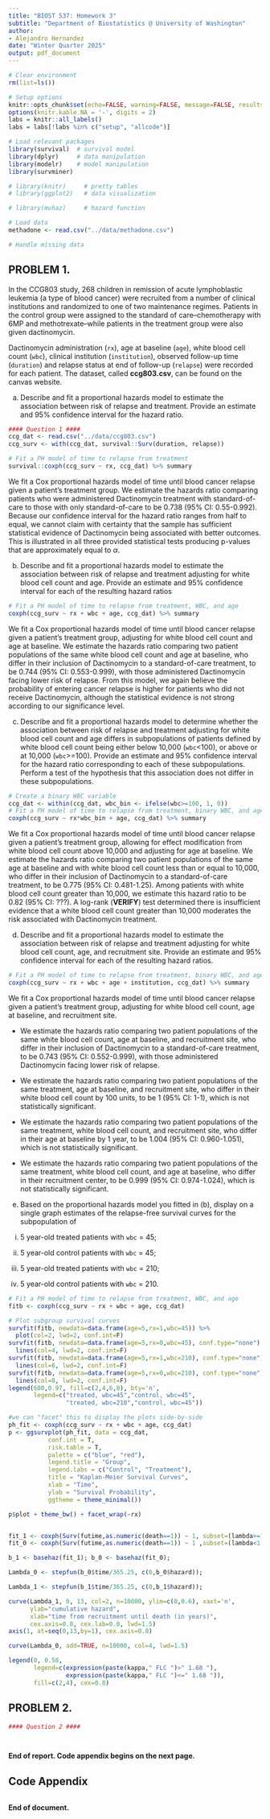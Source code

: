 ```yaml
---
title: "BIOST 537: Homework 3"
subtitle: "Department of Biostatistics @ University of Washington"
author:
- Alejandro Hernandez
date: "Winter Quarter 2025"
output: pdf_document
---
```


```r
# Clear environment
rm(list=ls())

# Setup options
knitr::opts_chunk$set(echo=FALSE, warning=FALSE, message=FALSE, results='hide')
options(knitr.kable.NA = '-', digits = 2)
labs = knitr::all_labels()
labs = labs[!labs %in% c("setup", "allcode")]
```

```r
# Load relevant packages
library(survival)  # survival model
library(dplyr)     # data manipulation
library(modelr)    # model manipulation
library(survminer)

# library(knitr)     # pretty tables
# library(ggplot2)   # data visualization

# library(muhaz)     # hazard function

# Load data
methadone <- read.csv("../data/methadone.csv")

# Handle missing data

```

## PROBLEM 1.

In the CCG803 study, 268 children in remission of acute lymphoblastic leukemia (a type of blood cancer) were recruited from a number of clinical institutions and randomized to one of two maintenance regimes. Patients in the control group were assigned to the standard of care--chemotherapy with 6MP and methotrexate--while patients in the treatment group were also given dactinomycin.

Dactinomycin administration (`rx`), age at baseline (`age`), white blood cell count (`wbc`), clinical institution (`institution`), observed follow-up time (`duration`) and relapse status at end of follow-up (`relapse`) were recorded for each patient. The dataset, called **ccg803.csv**, can be found on the canvas website.

(a) Describe and fit a proportional hazards model to estimate the association between risk of relapse and treatment. Provide an estimate and 95% confidence interval for the hazard ratio.

```r
#### Question 1 ####
ccg_dat <- read.csv("../data/ccg803.csv")
ccg_surv <- with(ccg_dat, survival::Surv(duration, relapse))

# Fit a PH model of time to relapse from treatment
survival::coxph(ccg_surv ~ rx, ccg_dat) %>% summary

```

We fit a Cox proportional hazards model of time until blood cancer relapse given a patient's treatment group. We estimate the hazards ratio comparing patients who were administered Dactinomycin treatment with standard-of-care to those with only standard-of-care to be 0.738 (95% CI: 0.55-0.992). Because our confidence interval for the hazard ratio ranges from half to equal, we cannot claim with certainty that the sample has sufficient statistical evidence of Dactinomycin being associated with better outcomes. This is illustrated in all three provided statistical tests producing p-values that are approximately equal to $\alpha$.

(b) Describe and fit a proportional hazards model to estimate the association between risk of relapse and treatment adjusting for white blood cell count and age. Provide an estimate and 95% confidence interval for each of the resulting hazard ratios

```r
# Fit a PH model of time to relapse from treatment, WBC, and age
coxph(ccg_surv ~ rx + wbc + age, ccg_dat) %>% summary

```

We fit a Cox proportional hazards model of time until blood cancer relapse given a patient's treatment group, adjusting for white blood cell count and age at baseline. We estimate the hazards ratio comparing two patient populations of the same white blood cell count and age at baseline, who differ in their inclusion of Dactinomycin to a standard-of-care treatment, to be 0.744 (95% CI: 0.553-0.999), with those administered Dactinomycin facing lower risk of relapse. 
From this model, we again believe the probability of entering cancer relapse is higher for patients who did not receive Dactinomycin, although the statistical evidence is not strong according to our significance level.

(c) Describe and fit a proportional hazards model to determine whether the association between risk of relapse and treatment adjusting for white blood cell count and age differs in subpopulations of patients defined by white blood cell count being either below 10,000 (`wbc`<100), or above or at 10,000 (`wbc`>=100). Provide an estimate and 95% confidence interval for the hazard ratio corresponding to each of these subpopulations. Perform a test of the hypothesis that this association does not differ in these subpopulations.

```r
# Create a binary WBC variable
ccg_dat <- within(ccg_dat, wbc_bin <- ifelse(wbc>=100, 1, 0))
# Fit a PH model of time to relapse from treatment, binary WBC, and age
coxph(ccg_surv ~ rx*wbc_bin + age, ccg_dat) %>% summary

```

We fit a Cox proportional hazards model of time until blood cancer relapse given a patient's treatment group, allowing for effect modification from white blood cell count above 10,000 and adjusting for age at baseline. We estimate the hazards ratio comparing two patient populations of the same age at baseline and with white blood cell count less than or equal to 10,000, who differ in their inclusion of Dactinomycin to a standard-of-care treatment, to be 0.775 (95% CI: 0.481-1.25). Among patients with white blood cell count greater than 10,000, we estimate this hazard ratio to be 0.82 (95% CI: ???). A log-rank (**VERIFY**) test determined there is insufficient evidence that a white blood cell count greater than 10,000 moderates the risk associated with Dactinomycin treatment.

(d) Describe and fit a proportional hazards model to estimate the association between risk of relapse and treatment adjusting for white blood cell count, age, and recruitment site. Provide an estimate and 95% confidence interval for each of the resulting hazard ratios.

```r
# Fit a PH model of time to relapse from treatment, binary WBC, and age
coxph(ccg_surv ~ rx + wbc + age + institution, ccg_dat) %>% summary

```

We fit a Cox proportional hazards model of time until blood cancer relapse given a patient's treatment group, adjusting for white blood cell count, age at baseline, and recruitment site. 

-   We estimate the hazards ratio comparing two patient populations of the same white blood cell count, age at baseline, and recruitment site, who differ in their inclusion of Dactinomycin to a standard-of-care treatment, to be 0.743 (95% CI: 0.552-0.999), with those administered Dactinomycin facing lower risk of relapse.

-   We estimate the hazards ratio comparing two patient populations of the same treatment, age at baseline, and recruitment site, who differ in their white blood cell count by 100 units, to be 1 (95% CI: 1-1), which is not statistically significant.

-   We estimate the hazards ratio comparing two patient populations of the same treatment, white blood cell count, and recruitment site, who differ in their age at baseline by 1 year, to be 1.004 (95% CI: 0.960-1.051), which is not statistically significant.

-   We estimate the hazards ratio comparing two patient populations of the same treatment, white blood cell count, and age at baseline, who differ in their recruitment center, to be 0.999 (95% CI: 0.974-1.024), which is not statistically significant.

(e) Based on the proportional hazards model you fitted in (b), display on a single graph estimates of the relapse-free survival curves for the subpopulation of

i. 5 year-old treated patients with `wbc` = 45;

ii. 5 year-old control patients with `wbc` = 45;

iii. 5 year-old treated patients with `wbc` = 210;

iv. 5 year-old control patients with `wbc` = 210.

```r
# Fit a PH model of time to relapse from treatment, WBC, and age
fitb <- coxph(ccg_surv ~ rx + wbc + age, ccg_dat)

# Plot subgroup survival curves
survfit(fitb, newdata=data.frame(age=5,rx=1,wbc=45)) %>% 
  plot(col=2, lwd=2, conf.int=F)
survfit(fitb, newdata=data.frame(age=5,rx=0,wbc=45), conf.type="none") %>% 
  lines(col=4, lwd=2, conf.int=F)
survfit(fitb, newdata=data.frame(age=5,rx=1,wbc=210), conf.type="none") %>% 
  lines(col=6, lwd=2, conf.int=F)
survfit(fitb, newdata=data.frame(age=5,rx=0,wbc=210), conf.type="none") %>% 
  lines(col=8, lwd=2, conf.int=F)
legend(600,0.97, fill=c(2,4,6,8), bty='n',
       legend=c("treated, wbc=45","control, wbc=45",
                "treated, wbc=210","control, wbc=45"))

```


```r
#we can "facet" this to display the plots side-by-side
ph_fit <- coxph(ccg_surv ~ rx + wbc + age, ccg_dat)
p <- ggsurvplot(ph_fit, data = ccg_dat,
           conf.int = T,
           risk.table = T,
           palette = c("blue", "red"), 
           legend.title = "Group",
           legend.labs = c("Control", "Treatment"),
           title = "Kaplan-Meier Survival Curves",
           xlab = "Time", 
           ylab = "Survival Probability",
           ggtheme = theme_minimal())

p$plot + theme_bw() + facet_wrap(~rx)


fit_1 <- coxph(Surv(futime,as.numeric(death==1)) ~ 1, subset=(lambda>=1.68), data=flchain)
fit_0 <- coxph(Surv(futime,as.numeric(death==1)) ~ 1 ,subset=(lambda<1.68), data=flchain)

b_1 <- basehaz(fit_1); b_0 <- basehaz(fit_0);

Lambda_0 <- stepfun(b_0$time/365.25, c(0,b_0$hazard));

Lambda_1 <- stepfun(b_1$time/365.25, c(0,b_1$hazard));

curve(Lambda_1, 0, 13, col=2, n=10000, ylim=c(0,0.6), xaxt='n', 
      ylab="cumulative hazard", 
      xlab="time from recruitment until death (in years)", 
      cex.axis=0.8, cex.lab=0.8, lwd=1.5)
axis(1, at=seq(0,13,by=1), cex.axis=0.8)

curve(Lambda_0, add=TRUE, n=10000, col=4, lwd=1.5)

legend(0, 0.58, 
       legend=c(expression(paste(kappa," FLC ")>" 1.68 "),
                expression(paste(kappa," FLC ")<=" 1.68 ")),
       fill=c(2,4), cex=0.8)
```

## PROBLEM 2.

```r
#### Question 2 ####

```

```r

```

```r

```


**End of report. Code appendix begins on the next page.**

\pagebreak

## Code Appendix

```r
```

**End of document.**